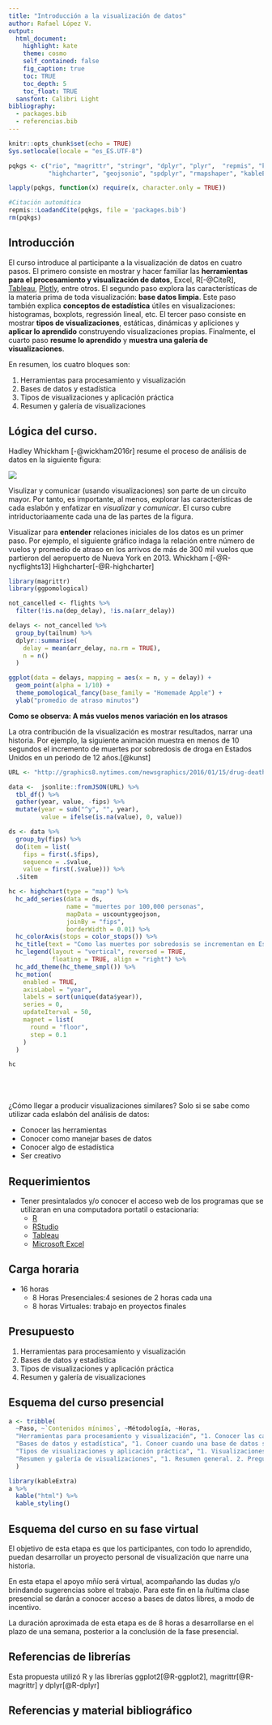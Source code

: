 ```yaml
---
title: "Introducción a la visualización de datos"
author: Rafael López V.
output: 
  html_document: 
    highlight: kate
    theme: cosmo
    self_contained: false
    fig_caption: true
    toc: TRUE
    toc_depth: 5
    toc_float: TRUE
  sansfont: Calibri Light
bibliography: 
  - packages.bib
  - referencias.bib
---
```


```r
knitr::opts_chunk$set(echo = TRUE)
Sys.setlocale(locale = "es_ES.UTF-8")

pqkgs <- c("rio", "magrittr", "stringr", "dplyr", "plyr",  "repmis", "knitr", "rgdal", 
           "highcharter", "geojsonio", "spdplyr", "rmapshaper", "kableExtra", "knitr", "tidyverse", "ggplot2", "nycflights13")

lapply(pqkgs, function(x) require(x, character.only = TRUE))

#Citación automática
repmis::LoadandCite(pqkgs, file = 'packages.bib')
rm(pqkgs)

```

## Introducción

El curso introduce al participante a la visualización de datos en cuatro pasos. El  primero consiste en mostrar y hacer familiar las **herramientas para el procesamiento y visualización de datos**, Excel, R[-@CiteR],  [Tableau](https://www.tableau.com), [Plotly](https://plot.ly), entre otros. El segundo paso explora las características de la materia prima de toda visualización: **base datos limpia**. Este paso también explica **conceptos de estadística** útiles en visualizaciones: histogramas, boxplots, regressión lineal, etc. El tercer paso consiste en mostrar **tipos de visualizaciones**, estáticas, dinámicas y apliciones y **aplicar lo aprendido** construyendo visualizaciones propias. Finalmente, el cuarto paso **resume lo aprendido** y **muestra una galería de visualizaciones**.

En resumen, los cuatro bloques son:

1. Herramientas para procesamiento y visualización
2. Bases de datos y estadística
3. Tipos de visualizaciones y aplicación práctica
4. Resumen y galería de visualizaciones

## Lógica del curso.

Hadley Whickham [-@wickham2016r] resume el proceso de análisis de datos en la siguiente figura:

![](img/ciclo.png)

Visulizar y comunicar (usando visualizaciones) son parte de un circuito mayor. Por tanto, es importante, al menos, explorar las características de cada eslabón y enfatizar en *visualizar* y *comunicar*. El curso cubre intriductoriaamente cada una de las partes de la figura. 

Visualizar para **entender** relaciones iniciales de los datos es un primer paso. Por ejemplo, el siguiente gráfico indaga la relación entre número de vuelos y promedio de atraso en los arrivos de más de 300 mil vuelos que partieron del aeropuerto de Nueva York en 2013. Whickham [-@R-nycflights13] Highcharter[-@R-highcharter]

```r
library(magrittr)
library(ggpomological)

not_cancelled <- flights %>% 
  filter(!is.na(dep_delay), !is.na(arr_delay))

delays <- not_cancelled %>% 
  group_by(tailnum) %>% 
  dplyr::summarise(
    delay = mean(arr_delay, na.rm = TRUE),
    n = n()
  )

ggplot(data = delays, mapping = aes(x = n, y = delay)) + 
  geom_point(alpha = 1/10) + 
  theme_pomological_fancy(base_family = "Homemade Apple") + 
  ylab("promedio de atraso minutos")
```


**Como se observa: A más vuelos menos variación en los atrasos**

La otra contribución de la visualización es mostrar resultados, narrar una historia. Por ejemplo, la siguiente animación muestra en menos de 10 segundos el incremento de muertes por sobredosis de droga en Estados Unidos en un periodo de 12 años.[@kunst] 

```r
URL <- "http://graphics8.nytimes.com/newsgraphics/2016/01/15/drug-deaths/c23ba79c9c9599a103a8d60e2329be1a9b7d6994/data.json"

data <-  jsonlite::fromJSON(URL) %>% 
  tbl_df() %>% 
  gather(year, value, -fips) %>% 
  mutate(year = sub("^y", "", year),
         value = ifelse(is.na(value), 0, value))

ds <- data %>% 
  group_by(fips) %>% 
  do(item = list(
    fips = first(.$fips),
    sequence = .$value,
    value = first(.$value))) %>% 
  .$item

hc <- highchart(type = "map") %>% 
  hc_add_series(data = ds,
                name = "muertes por 100,000 personas",
                mapData = uscountygeojson,
                joinBy = "fips",
                borderWidth = 0.01) %>% 
  hc_colorAxis(stops = color_stops()) %>%  
  hc_title(text = "Como las muertes por sobredosis se incrementan en Estados Unidos") %>% 
  hc_legend(layout = "vertical", reversed = TRUE,
            floating = TRUE, align = "right") %>% 
  hc_add_theme(hc_theme_smpl()) %>% 
  hc_motion(
    enabled = TRUE,
    axisLabel = "year",
    labels = sort(unique(data$year)),
    series = 0,
    updateIterval = 50,
    magnet = list(
      round = "floor",
      step = 0.1
    )
  )
```

```r
hc
```

<br>
<br>
<br>
¿Cómo llegar a producir visualizaciones similares? Solo si se sabe como utilizar cada eslabón del análisis de datos:

- Conocer las herramientas
- Conocer como manejar bases de datos
- Conocer algo de estadística
- Ser creativo


## Requerimientos

- Tener presintalados y/o conocer el acceso web de los programas que se utilizaran en una computadora portatil o estacionaria:
    + [R](https://cran.r-project.org)
    + [RStudio](https://www.rstudio.com)
    + [Tableau](https://www.tableau.com/es-es)
    + [Microsoft Excel](https://office.live.com/start/Excel.aspx?omkt=es-ES)

## Carga horaria

- 16 horas
    + 8 Horas Presenciales:4 sesiones de 2 horas cada una
    + 8 horas Virtuales: trabajo en proyectos finales

## Presupuesto

1. Herramientas para procesamiento y visualización
2. Bases de datos y estadística
3. Tipos de visualizaciones y aplicación práctica
4. Resumen y galería de visualizaciones

## Esquema del curso presencial

```r
a <- tribble(
  ~Paso, ~`Contenidos mínimos`, ~Métodología, ~Horas,
  "Herramientas para procesamiento y visualización", "1. Conocer las características de procesadores de texto como R, Excel, Stata 2. Conocer la potencia de lenguajes de programación para fines estadísticos 3. Conocer el alcance de la reproducibilidad en trabajos cuantitativos. 4. Conocer a donde ir en la web a la hora de hacer visualizaciones", "1. Antes de la clase se distribuirán manuales de instalación para los programas que así lo requieran. 2. Se hará una demostración de todas las herramientas y ejemplos mínimos de cada uno de ellos. 3. Se proporcionaran bases de datos para la práctica", "2 horas, 120 minutos",
  "Bases de datos y estadística", "1. Conoer cuando una base de datos se considera limpia. 2. Conocer como limpiar una base de datos. 3. Conocer los formatos horizontal y vertical de bases de datos. 4. Conocer medidas de centralidad estadística. 5. Conocer medidas de dispersión estadística. 6. Bases de regresión lineal", "1. Ejercicios sobre centralidad y dispersion. 2. Detección de tendencias sobre centralidad y dispersión visualmente. 3. Detección de tendencias y relación de dos variables visualmente", "2 horas, 120 minutos", 
  "Tipos de visualizaciones y aplicación práctica", "1. Visualizaciones estáticas. 2. Visualizaciones dinámicas. 3. Visualización geográfica. 4. Animaciones. 5. Apps", "1. Muestra de cada tipo de visualización. 2. Ejercicios con bases de datos proporcionadas", "3 horas, 180 minutos",
  "Resumen y galería de visualizaciones", "1. Resumen general. 2. Preguntas y respuestas", "Discusión abierta", "1 hora, 60 minutos"
  )
```

```r
library(kableExtra)
a %>% 
  kable("html") %>%
  kable_styling()
```

## Esquema del curso en su fase virtual

El objetivo de esta etapa es que los participantes, con todo lo aprendido, puedan desarrollar un proyecto personal de visualización que narre una historia.

En esta etapa el apoyo mñío será virtual, acompañando las dudas y/o brindando sugerencias sobre el trabajo. Para este fin en la ñultima clase presencial se darán a conocer acceso a bases de datos libres, a modo de incentivo.

La duración aproximada de esta etapa es de 8 horas a desarrollarse en el plazo de una semana, posterior a la conclusión de la fase presencial.

## Referencias de librerías 

Esta propuesta utilizó R y las librerías ggplot2[@R-ggplot2], magrittr[@R-magrittr] y dplyr[@R-dplyr]

## Referencias y material bibliográfico

